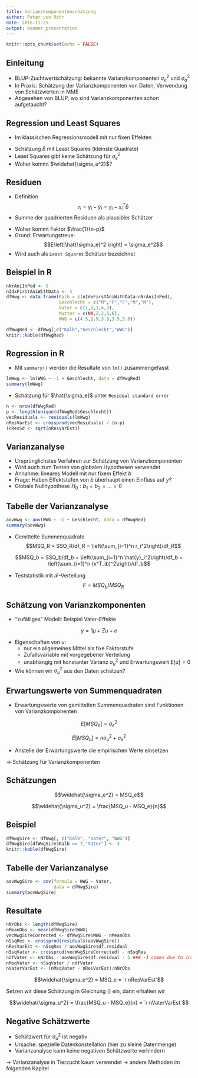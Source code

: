 ```yaml
---
title: Varianzkomponentenschätzung
author: Peter von Rohr
date: 2016-11-25
output: beamer_presentation
---
```


```r
knitr::opts_chunk$set(echo = FALSE)
```

## Einleitung

- BLUP-Zuchtwertschätzung: bekannte Varianzkomponenten $\sigma_e^2$ und $\sigma_a^2$
- In Praxis: Schätzung der Varianzkomponenten von Daten, Verwendung von Schätzwerten in MME
- Abgesehen von BLUP, wo sind Varianzkomponenten schon aufgetaucht?


## Regression und Least Squares

- Im klassischen Regressionsmodell mit nur fixen Effekten

\begin{equation}
y = Xb + e
\label{eq:RegModel}
\end{equation}

- Schätzung $\hat{b}$ mit Least Squares (kleinste Quadrate)
- Least Squares gibt keine Schätzung für $\sigma_e^2$
- Woher kommt $\widehat{\sigma_e^2}$?


## Residuen

- Definition $$r_i = y_i - \hat{y}_i = y_i - x^T_i\hat{b}$$
- Summe der quadrierten Residuen als plausibler Schätzer

\begin{equation}
\hat{\sigma_e}^2 = \frac{1}{n-p} \sum_{i=1}^n r_i^2
\label{eq:EstResidualVar}
\end{equation}

- Woher kommt Faktor $\frac{1}{n-p}$
- Grund: Erwartungstreue: $$E\left[\hat{\sigma_e}^2 \right] = \sigma_e^2$$
- Wird auch als `Least Squares` Schätzer bezeichnet

## Beispiel in R

```r
nNrAniInPed <- 8
nIdxFirstAniWithData <- 4
dfWwg <- data.frame(Kalb = c(nIdxFirstAniWithData:nNrAniInPed),
                    Geschlecht = c("M","F","F","M","M"),
                    Vater = c(1,3,1,4,3),
                    Mutter = c(NA,2,2,5,6),
                    WWG = c(4.5,2.9,3.9,3.5,5.0))

dfWwgRed <- dfWwg[,c("Kalb","Geschlecht","WWG")]
knitr::kable(dfWwgRed)
```


## Regression in R

- Mit `summary()` werden die Resultate von `lm()` zusammengefasst
```r
lmWwg <- lm(WWG ~ -1 + Geschlecht, data = dfWwgRed)
summary(lmWwg)
```

- Schätzung für $\hat{\sigma_e}$ unter `Residual standard error`

```r
n <- nrow(dfWwgRed)
p <- length(unique(dfWwgRed$Geschlecht))
vecResiduals <- residuals(lmWwg)
nResVarEst <- crossprod(vecResiduals) / (n-p)
(nResSd <- sqrt(nResVarEst))
```


## Varianzanalyse

- Ursprünglichstes Verfahren zur Schätzung von Varianzkomponenten
- Wird auch zum Testen von globalen Hypothesen verwendet
- Annahme: lineares Modell mit nur fixem Effekt $b$
- Frage: Haben Effektstufen von $b$ überhaupt einen Einfluss auf $y$?
- Globale Nullhypothese $H_0: b_1 = b_2 = \ldots = 0$


## Tabelle der Varianzanalyse

```r
aovWwg <- aov(WWG ~ -1 + Geschlecht, data = dfWwgRed)
summary(aovWwg)
```

- Gemittelte Summenquadrate
$$MSQ_R = SSQ_R/df_R = \left(\sum_{i=1}^n r_i^2\right)/df_R$$

$$MSQ_b = SSQ_b/df_b = \left(\sum_{i=1}^n \hat{y}_i^2\right)/df_b = \left(\sum_{i=1}^n (x^T_ib)^2\right)/df_b$$

- Teststatistik mit $\mathcal{F}$-Verteilung
$$F = MSQ_b / MSQ_R$$


## Schätzung von Varianzkomponenten

- "zufälliges" Modell: Beispiel Vater-Effekte

$$y = 1\mu + Zu + e$$

- Eigenschaften von $u$:
    + nur ein allgemeines Mittel als fixe Faktorstufe 
    + Zufallsvariable mit vorgegebener Verteilung
    + unabhängig mit konstanter Varianz $\sigma_u^2$ und Erwartungswert $E\left[u\right] = 0$

- Wie können wir $\sigma_u^2$ aus den Daten schätzen?


## Erwartungswerte von Summenquadraten

- Erwartungswerte von gemittelten Summenquadraten sind Funktionen von Varianzkomponenten

$$E\left[MSQ_e \right] = \sigma_e^2$$

$$E\left[MSQ_u \right] = n\sigma_u^2 + \sigma_e^2$$

- Anstelle der Erwartungswerte die empirischen Werte einsetzen

$\rightarrow$ Schätzung für Varianzkomponenten


## Schätzungen

$$\widehat{\sigma_e^2} = MSQ_e$$

$$\widehat{\sigma_u^2} = \frac{MSQ_u - MSQ_e}{n}$$


## Beispiel

```r
dfWwgSire <- dfWwg[, c("Kalb", "Vater", "WWG")]
dfWwgSire[dfWwgSire$Kalb == 7,"Vater"] <- 3
knitr::kable(dfWwgSire)
```


## Tabelle der Varianzanalyse

```r
aovWwgSire <- aov(formula = WWG ~ Vater, 
                  data = dfWwgSire)
summary(aovWwgSire)
```


## Resultate

```r
nNrObs <- length(dfWwgSire)
nMeanObs <- mean(dfWwgSire$WWG)
vecWwgSireCorrected <- dfWwgSire$WWG - nMeanObs
nSsqRes <- crossprod(residuals(aovWwgSire))
nResVarEst <- nSsqRes / aovWwgSire$df.residual 
nSsqVater <- crossprod(vecWwgSireCorrected) - nSsqRes
ndfVater <- nNrObs - aovWwgSire$df.residual - 1 ### -1 comes due to intercept in model
nMsqVater <- nSsqVater / ndfVater
nVaterVarEst <- (nMsqVater - nResVarEst)/nNrObs
```

$$\widehat{\sigma_e^2} = MSQ_e = `r nResVarEst`$$

Setzen wir diese Schätzung in Gleichung (\ref{eq:ResultEstVarSire}) ein, dann erhalten wir

$$\widehat{\sigma_u^2} = \frac{MSQ_u - MSQ_e}{n} = `r nVaterVarEst`$$


## Negative Schätzwerte

- Schätzwert für $\sigma_u^2$ ist negativ
- Ursache: spezielle Datenkonstellation (hier zu kleine Datenmenge)
- Varianzanalyse kann keine negativen Schätzwerte verhindern

$\rightarrow$ Varianzanalyse in Tierzucht kaum verwendet
$\rightarrow$ andere Methoden im folgenden Kapitel
